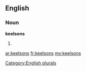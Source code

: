 ==English==

===Noun===
'''keelsons'''

# {{plural of|[[keelson]]}}

[[Category:English plurals]]

[[ar:keelsons]]
[[fr:keelsons]]
[[my:keelsons]]